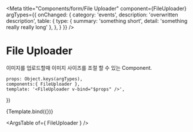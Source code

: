 
<Meta
    title="Components/form/File Uploader"
    component={FileUploader}
    argTypes={{
        onChanged: {
            category: 'events',
            description: 'overwritten description',
            table: {
                type: { 
                    summary: 'something short', 
                    detail: 'something really really long' 
                },
            },
        }
    }}
/>

# File Uploader

이미지를 업로드할때 이미지 사이즈를 조절 할 수 있는 Component.

    props: Object.keys(argTypes),
    components:{ FileUploader },
    template: '<FileUploader v-bind="$props" />',
})

<Canvas>
    <Story name='Primary' height='100px' args={{ id: 'file-uploader' }}>
        {Template.bind({})}
    </Story>
</Canvas>

<ArgsTable of={ FileUploader } />
